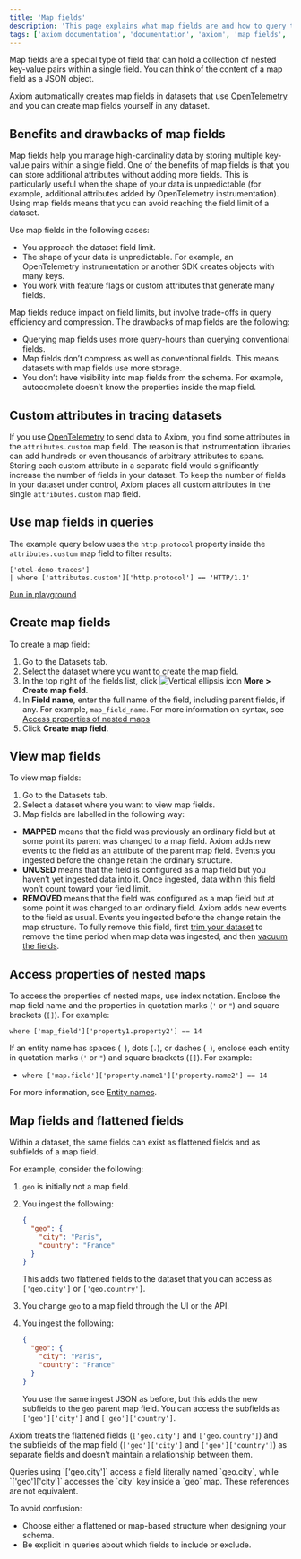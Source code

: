 ```yaml
---
title: 'Map fields'
description: 'This page explains what map fields are and how to query them.'
tags: ['axiom documentation', 'documentation', 'axiom', 'map fields', 'object fields', 'data types']
---
```


Map fields are a special type of field that can hold a collection of nested key-value pairs within a single field. You can think of the content of a map field as a JSON object.

Axiom automatically creates map fields in datasets that use [OpenTelemetry](/send-data/opentelemetry) and you can create map fields yourself in any dataset.

## Benefits and drawbacks of map fields

Map fields help you manage high-cardinality data by storing multiple key-value pairs within a single field. One of the benefits of map fields is that you can store additional attributes without adding more fields. This is particularly useful when the shape of your data is unpredictable (for example, additional attributes added by OpenTelemetry instrumentation). Using map fields means that you can avoid reaching the field limit of a dataset.

Use map fields in the following cases:
- You approach the dataset field limit.
- The shape of your data is unpredictable. For example, an OpenTelemetry instrumentation or another SDK creates objects with many keys.
- You work with feature flags or custom attributes that generate many fields.

Map fields reduce impact on field limits, but involve trade-offs in query efficiency and compression. The drawbacks of map fields are the following:
- Querying map fields uses more query-hours than querying conventional fields.
- Map fields don’t compress as well as conventional fields. This means datasets with map fields use more storage.
- You don’t have visibility into map fields from the schema. For example, autocomplete doesn’t know the properties inside the map field.

## Custom attributes in tracing datasets

If you use [OpenTelemetry](/send-data/opentelemetry) to send data to Axiom, you find some attributes in the `attributes.custom` map field. The reason is that instrumentation libraries can add hundreds or even thousands of arbitrary attributes to spans. Storing each custom attribute in a separate field would significantly increase the number of fields in your dataset. To keep the number of fields in your dataset under control, Axiom places all custom attributes in the single `attributes.custom` map field.

## Use map fields in queries

The example query below uses the `http.protocol` property inside the `attributes.custom` map field to filter results:

```kusto
['otel-demo-traces']
| where ['attributes.custom']['http.protocol'] == 'HTTP/1.1'
```

[Run in playground](https://play.axiom.co/axiom-play-qf1k/query?initForm=%7b%22apl%22%3a%22%5b%27otel-demo-traces%27%5d%5cn%7c%20where%20%5b%27attributes.custom%27%5d%5b%27http.protocol%27%5d%20%3d%3d%20%27HTTP%2f1.1%27%22%2c%22queryOptions%22%3a%7b%22quickRange%22%3a%2230d%22%7d%7d)

## Create map fields

To create a map field:

1. Go to the Datasets tab.
1. Select the dataset where you want to create the map field.
1. In the top right of the fields list, click <img src="/doc-assets/icons/ellipsis-vertical.svg" className="inline-icon" alt="Vertical ellipsis icon" /> **More > Create map field**.
1. In **Field name**, enter the full name of the field, including parent fields, if any. For example, `map_field_name`. For more information on syntax, see [Access properties of nested maps](#access-properties-of-nested-maps)
1. Click **Create map field**.

## View map fields

To view map fields:
1. Go to the Datasets tab.
1. Select a dataset where you want to view map fields.
1. Map fields are labelled in the following way:

- **MAPPED** means that the field was previously an ordinary field but at some point its parent was changed to a map field. Axiom adds new events to the field as an attribute of the parent map field. Events you ingested before the change retain the ordinary structure.
- **UNUSED** means that the field is configured as a map field but you haven’t yet ingested data into it. Once ingested, data within this field won’t count toward your field limit.
- **REMOVED** means that the field was configured as a map field but at some point it was changed to an ordinary field. Axiom adds new events to the field as usual. Events you ingested before the change retain the map structure. To fully remove this field, first [trim your dataset](/reference/datasets#trim-dataset) to remove the time period when map data was ingested, and then [vacuum the fields](/reference/datasets#vacuum-fields).

## Access properties of nested maps

To access the properties of nested maps, use index notation. Enclose the map field name and the properties in quotation marks (`'` or `"`) and square brackets (`[]`). For example:

`where ['map_field']['property1.property2'] == 14`

If an entity name has spaces (` `), dots (`.`), or dashes (`-`), enclose each entity in quotation marks (`'` or `"`) and square brackets (`[]`). For example:

- `where ['map.field']['property.name1']['property.name2'] == 14`

For more information, see [Entity names](/apl/entities/entity-names#quote-identifiers).

## Map fields and flattened fields

Within a dataset, the same fields can exist as flattened fields and as subfields of a map field.

For example, consider the following:

1. `geo` is initially not a map field.
1. You ingest the following:

    ```json
    {
      "geo": {
        "city": "Paris",
        "country": "France"
      }
    }
    ```

    This adds two flattened fields to the dataset that you can access as `['geo.city']` or `['geo.country']`.

1. You change `geo` to a map field through the UI or the API.
1. You ingest the following:

    ```json
    {
      "geo": {
        "city": "Paris",
        "country": "France"
      }
    }
    ```

    You use the same ingest JSON as before, but this adds the new subfields to the `geo` parent map field. You can access the subfields as `['geo']['city']` and `['geo']['country']`.

Axiom treats the flattened fields (`['geo.city']` and `['geo.country']`) and the subfields of the map field (`['geo']['city']` and `['geo']['country']`) as separate fields and doesn’t maintain a relationship between them.

<Note>
Queries using `['geo.city']` access a field literally named `geo.city`, while `['geo']['city']` accesses the `city` key inside a `geo` map. These references are not equivalent.
</Note>

To avoid confusion:

- Choose either a flattened or map-based structure when designing your schema.
- Be explicit in queries about which fields to include or exclude.
